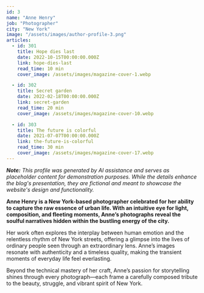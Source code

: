 ```yaml
---
id: 3
name: "Anne Henry"
job: "Photographer"
city: "New York"
image: "/assets/images/author-profile-3.png"
articles:
  - id: 301
    title: Hope dies last
    date: 2022-10-15T00:00:00.000Z
    link: hope-dies-last
    read_time: 10 min
    cover_image: /assets/images/magazine-cover-1.webp

  - id: 302
    title: Secret garden
    date: 2022-02-18T00:00:00.000Z
    link: secret-garden
    read_time: 20 min
    cover_image: /assets/images/magazine-cover-10.webp

  - id: 303
    title: The future is colorful
    date: 2021-07-07T00:00:00.000Z
    link: the-future-is-colorful
    read_time: 30 min
    cover_image: /assets/images/magazine-cover-17.webp
---
```


_**Note:** This profile was generated by AI assistance and serves as placeholder content for demonstration purposes. While the details enhance the blog's presentation, they are fictional and meant to showcase the website's design and functionality._

**Anne Henry is a New York-based photographer celebrated for her ability to capture the raw essence of urban life. With an intuitive eye for light, composition, and fleeting moments, Anne’s photographs reveal the soulful narratives hidden within the bustling energy of the city.**

Her work often explores the interplay between human emotion and the relentless rhythm of New York streets, offering a glimpse into the lives of ordinary people seen through an extraordinary lens. Anne’s images resonate with authenticity and a timeless quality, making the transient moments of everyday life feel everlasting.

Beyond the technical mastery of her craft, Anne’s passion for storytelling shines through every photograph—each frame a carefully composed tribute to the beauty, struggle, and vibrant spirit of New York.

